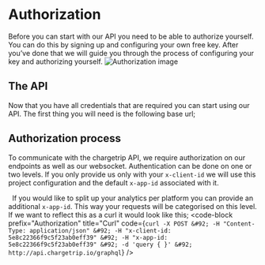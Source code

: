 <!-- order: 2 -->
# Authorization
Before you can start with our API you need to be able to authorize yourself. You can do this by signing up and configuring your own free key. After you’ve done that we will guide you through the process of configuring your key and authorizing yourself.
![Authorization image](/authorization.jpg)
## The API
Now that you have all credentials that are required you can start using our API. The first thing you will need is the following base url;
<code-block prefix="Authorization" title="Base Url" code="http://api.chargetrip.io/graphql"/>
## Authorization process
To communicate with the chargetrip API, we require authorization on our endpoints as well as our websocket. Authentication can be done on one or two levels. If you only provide us only with your `x-client-id` we will use this project configuration and the default `x-app-id` associated with it.

  If you would like to split up your analytics per platform you can provide an additional `x-app-id`. This way your requests will be categorised on this level.
<property-table keys="x-client-id, x-app-id" types="string, string" descriptions="Your project id with the corresponding configuration, Your app id for splitting up analytics" required="Yes, No"/>
If we want to reflect this as a curl it would look like this;
<code-block prefix="Authorization" title="Curl" code={`curl -X POST &#92;
                                                       -H "Content-Type: application/json" &#92;
                                                       -H "x-client-id: 5e8c22366f9c5f23ab0eff39" &#92;
                                                       -H "x-app-id: 5e8c22366f9c5f23ab0eff39" &#92;
                                                       -d 'query { }' &#92;
                                                       http://api.chargetrip.io/graphql`} />


